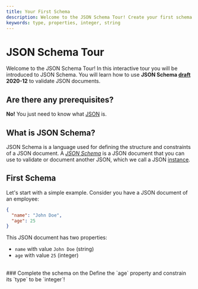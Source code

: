 ```yaml
---
title: Your First Schema 
description: Welcome to the JSON Schema Tour! Create your first schema to validate a JSON document.
keywords: type, properties, integer, string
---
```



# JSON Schema Tour
Welcome to the JSON Schema Tour! In this interactive tour you will be introduced to JSON Schema. You will learn how to use **JSON Schema [draft](https://json-schema.org/learn/glossary#draft) 2020-12** to validate JSON documents.


## Are there any prerequisites?
**No!** You just need to know what [JSON](https://www.mongodb.com/resources/languages/what-is-json) is.

## What is JSON Schema?

JSON Schema is a language used for defining the structure  and constraints of a JSON document.  A [_JSON Schema_](https://json-schema.org/learn/glossary#schema) is a JSON document that you can use to validate or document another JSON, which we call a JSON [instance](https://json-schema.org/learn/glossary#instance).

## First Schema 
Let's start with a simple example.
Consider you have a JSON document of an employee:
```json
{
  "name": "John Doe",
  "age": 25
}
```
 This JSON document has two properties:
 - `name` with value `John Doe` (string)
 - `age` with value `25` (integer)


<br/>
### Complete the schema on the <SideEditorLink text="right side!"/> 
Define the `age` property and constrain its `type` to be `integer`!